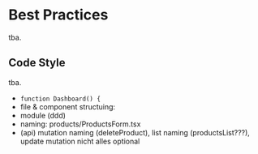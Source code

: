 
<Meta title="Docs/Best Practices/Overview" />

# Best Practices

tba.

## Code Style

tba.

-   `function Dashboard() {`
-   file & component structuing:
-   module (ddd)
-   naming: products/ProductsForm.tsx
-   (api) mutation naming (deleteProduct), list naming (productsList???), update mutation nicht alles optional
